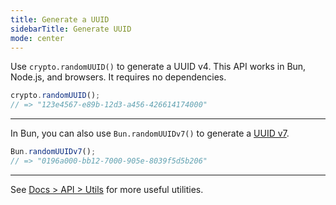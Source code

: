 ```yaml
---
title: Generate a UUID
sidebarTitle: Generate UUID
mode: center
---
```


Use `crypto.randomUUID()` to generate a UUID v4. This API works in Bun, Node.js, and browsers. It requires no dependencies.

```ts
crypto.randomUUID();
// => "123e4567-e89b-12d3-a456-426614174000"
```

---

In Bun, you can also use `Bun.randomUUIDv7()` to generate a [UUID v7](https://www.ietf.org/archive/id/draft-peabody-dispatch-new-uuid-format-01.html).

```ts
Bun.randomUUIDv7();
// => "0196a000-bb12-7000-905e-8039f5d5b206"
```

---

See [Docs > API > Utils](https://bun.com/docs/api/utils) for more useful utilities.
